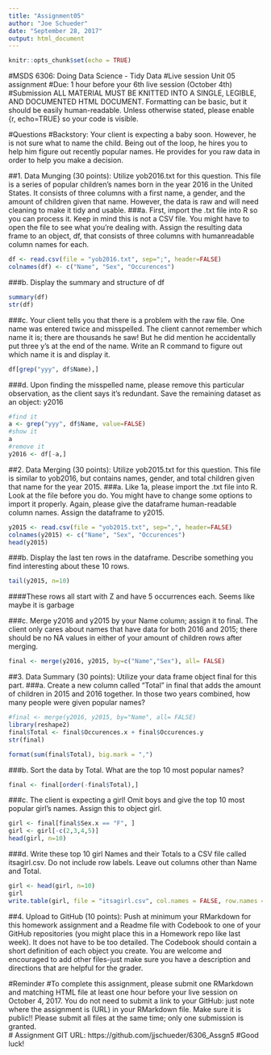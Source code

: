 ---
title: "Assignment05"
author: "Joe Schueder"
date: "September 28, 2017"
output: html_document
---

```{r setup, include=FALSE}
knitr::opts_chunk$set(echo = TRUE)
```


#MSDS 6306:  Doing Data Science - Tidy Data 
#Live session Unit 05 assignment 
#Due: 1 hour before your 6th live session (October 4th) 
#Submission ALL MATERIAL MUST BE KNITTED INTO A SINGLE, LEGIBLE, AND DOCUMENTED HTML DOCUMENT. Formatting can be basic, but it should be easily human-readable.  Unless otherwise stated, please enable {r, echo=TRUE} so your code is visible. 
 
#Questions 
#Backstory: Your client is expecting a baby soon.  However, he is not sure what to name the child.  Being out of the loop, he hires you to help him figure out recently popular names.  He provides for you raw data in order to help you make a decision. 

##1. Data Munging (30 points): Utilize yob2016.txt for this question. This file is a series of popular children's names born in the year 2016 in the United States.  It consists of three columns with a first name, a gender, and the amount of children given that name.  However, the data is raw and will need cleaning to make it tidy and usable. 
###a. First, import the .txt file into R so you can process it.  Keep in mind this is not a CSV file.  You might have to open the file to see what you're dealing with.  Assign the resulting data frame to an object, df, that consists of three columns with humanreadable column names for each. 

```{r 1a}
df <- read.csv(file = "yob2016.txt", sep=";", header=FALSE)
colnames(df) <- c("Name", "Sex", "Occurences")
```


###b. Display the summary and structure of df 
```{r 1b}
summary(df)
str(df)
```

###c. Your client tells you that there is a problem with the raw file.  One name was entered twice and misspelled.  The client cannot remember which name it is; there are thousands he saw! But he did mention he accidentally put three y's at the end of the name.  Write an R command to figure out which name it is and display it. 
```{r 1c}
df[grep("yyy", df$Name),]
```

###d. Upon finding the misspelled name, please remove this particular observation, as the client says it's redundant.  Save the remaining dataset as an object: y2016 
```{r 1d}
#find it
a <- grep("yyy", df$Name, value=FALSE)
#show it
a
#remove it
y2016 <- df[-a,]
``` 


##2. Data Merging (30 points): Utilize yob2015.txt for this question.  This file is similar to yob2016, but contains names, gender, and total children given that name for the year 2015. 
###a. Like 1a, please import the .txt file into R.  Look at the file before you do.  You might have to change some options to import it properly.  Again, please give the dataframe human-readable column names.  Assign the dataframe to y2015. 

```{r 2a}
y2015 <- read.csv(file = "yob2015.txt", sep=",", header=FALSE)
colnames(y2015) <- c("Name", "Sex", "Occurences")
head(y2015)

```

###b. Display the last ten rows in the dataframe.  Describe something you find interesting about these 10 rows. 

```{r 2b}
tail(y2015, n=10)

```

####These rows all start with Z and have 5 occurrences each.  Seems like maybe it is garbage

###c. Merge y2016 and y2015 by your Name column; assign it to final.  The client only cares about names that have data for both 2016 and 2015; there should be no NA values in either of your amount of children rows after merging.

```{r 2c}
final <- merge(y2016, y2015, by=c("Name","Sex"), all= FALSE)
```

##3. Data Summary (30 points): Utilize your data frame object final for this part. 
###a. Create a new column called "Total" in final that adds the amount of children in 2015 and 2016 together.  In those two years combined, how many people were given popular names? 

```{r 3a}
#final <- merge(y2016, y2015, by="Name", all= FALSE)
library(reshape2)
final$Total <- final$Occurences.x + final$Occurences.y
str(final)

format(sum(final$Total), big.mark = ",")

```

###b. Sort the data by Total.  What are the top 10 most popular names? 

```{r 3b}
final <- final[order(-final$Total),] 
```

###c. The client is expecting a girl!  Omit boys and give the top 10 most popular girl's names. Assign this to object girl. 

```{r 3c}
girl <- final[final$Sex.x == "F", ]
girl <- girl[-c(2,3,4,5)]
head(girl, n=10)
```

###d. Write these top 10 girl Names and their Totals to a CSV file called itsagirl.csv.  Do not include row labels.  Leave out columns other than Name and Total. 

```{r 3d}
girl <- head(girl, n=10)
girl
write.table(girl, file = "itsagirl.csv", col.names = FALSE, row.names = FALSE, sep =",")
```

##4. Upload to GitHub (10 points): Push at minimum your RMarkdown for this homework assignment and a Readme file with Codebook to one of your GitHub repositories (you might place this in a Homework repo like last week).  It does not have to be too detailed.  The Codebook should contain a short definition of each object you create.  You are welcome and encouraged to add other files-just make sure you have a description and directions that are helpful for the grader. 

#Reminder 
#To complete this assignment, please submit one RMarkdown and matching HTML file at least one hour before your live session on October 4, 2017.  You do not need to submit a link to your GitHub: just note where the assignment is (URL) in your RMarkdown file.  Make sure it is public!! Please submit all files at the same time; only one submission is granted.  
# Assignment GIT URL: https://github.com/jjschueder/6306_Assgn5
#Good luck! 



